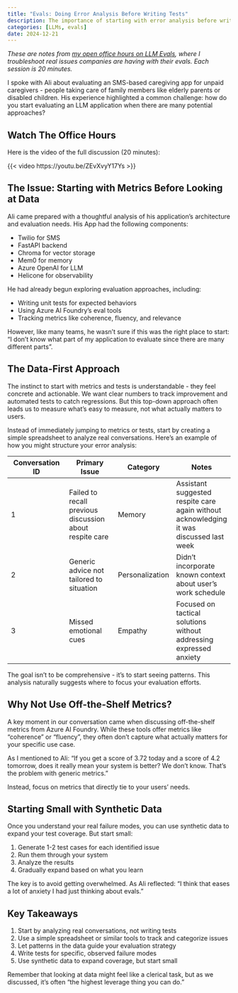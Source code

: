 ```yaml
---
title: "Evals: Doing Error Analysis Before Writing Tests"
description: The importance of starting with error analysis before writing tests when evaluating LLMs
categories: [LLMs, evals]
date: 2024-12-21
---
```


:::{.callout-note}

 _These are notes from [my open office hours on LLM Evals](https://x.com/HamelHusain/status/1862567292955156734), where I troubleshoot real issues companies are having with their evals.  Each session is 20 minutes._

:::

I spoke with Ali about evaluating an SMS-based caregiving app for unpaid caregivers - people taking care of family members like elderly parents or disabled children. His experience highlighted a common challenge: how do you start evaluating an LLM application when there are many potential approaches?

## Watch The Office Hours

Here is the video of the full discussion (20 minutes):

{{< video https://youtu.be/ZEvXvyY17Ys >}}

## The Issue: Starting with Metrics Before Looking at Data

Ali came prepared with a thoughtful analysis of his application's architecture and evaluation needs. His App had the following components:

- Twilio for SMS
- FastAPI backend
- Chroma for vector storage
- Mem0 for memory
- Azure OpenAI for LLM
- Helicone for observability

He had already begun exploring evaluation approaches, including:

- Writing unit tests for expected behaviors
- Using Azure AI Foundry's eval tools
- Tracking metrics like coherence, fluency, and relevance

However, like many teams, he wasn't sure if this was the right place to start: "I don't know what part of my application to evaluate since there are many different parts".

## The Data-First Approach 

The instinct to start with metrics and tests is understandable - they feel concrete and actionable. We want clear numbers to track improvement and automated tests to catch regressions. But this top-down approach often leads us to measure what's easy to measure, not what actually matters to users.

Instead of immediately jumping to metrics or tests, start by creating a simple spreadsheet to analyze real conversations. Here's an example of how you might structure your error analysis:

| Conversation ID | Primary Issue | Category | Notes |
|----------------|---------------|-----------|-------|
| 1 | Failed to recall previous discussion about respite care | Memory | Assistant suggested respite care again without acknowledging it was discussed last week |
| 2 | Generic advice not tailored to situation | Personalization | Didn't incorporate known context about user's work schedule |
| 3 | Missed emotional cues | Empathy | Focused on tactical solutions without addressing expressed anxiety |

The goal isn't to be comprehensive - it's to start seeing patterns. This analysis naturally suggests where to focus your evaluation efforts.


## Why Not Use Off-the-Shelf Metrics?

A key moment in our conversation came when discussing off-the-shelf metrics from Azure AI Foundry. While these tools offer metrics like "coherence" or "fluency", they often don't capture what actually matters for your specific use case.

As I mentioned to Ali: "If you get a score of 3.72 today and a score of 4.2 tomorrow, does it really mean your system is better? We don't know. That's the problem with generic metrics."

Instead, focus on metrics that directly tie to your users' needs.

## Starting Small with Synthetic Data

Once you understand your real failure modes, you can use synthetic data to expand your test coverage. But start small:

1. Generate 1-2 test cases for each identified issue
2. Run them through your system
3. Analyze the results
4. Gradually expand based on what you learn

The key is to avoid getting overwhelmed. As Ali reflected: "I think that eases a lot of anxiety I had just thinking about evals."

## Key Takeaways

1. Start by analyzing real conversations, not writing tests
2. Use a simple spreadsheet or similar tools to track and categorize issues
3. Let patterns in the data guide your evaluation strategy
4. Write tests for specific, observed failure modes
5. Use synthetic data to expand coverage, but start small

Remember that looking at data might feel like a clerical task, but as we discussed, it's often "the highest leverage thing you can do."
